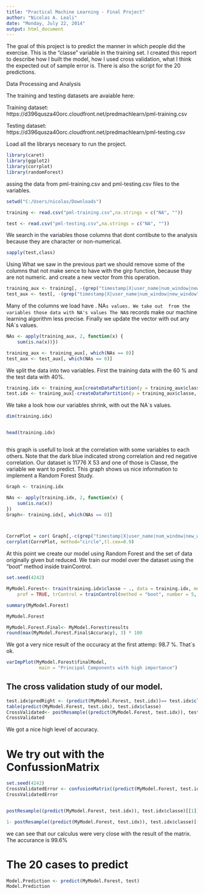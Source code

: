 ```yaml
---
title: "Practical Machine Learning - Final Project"
author: "Nicolas A. Leali"
date: "Monday, July 22, 2014"
output: html_document
---
```


The goal of this project is to predict the manner in which people did the exercise. This is the "classe" variable in the training set. I created this report to  describe how I built the model, how I used cross validation, what I think the expected out of sample error is. There is also the script for the 20 predictions.

Data Processing and Analysis

The training and testing datasets are avaiable here:

Training dataset:
https://d396qusza40orc.cloudfront.net/predmachlearn/pml-training.csv

Testing dataset:
https://d396qusza40orc.cloudfront.net/predmachlearn/pml-testing.csv


 Load all the librarys necesary to run the project.

```r
library(caret)
library(ggplot2)
library(corrplot)
library(randomForest)
```

 assing the data from pml-training.csv and pml-testing.csv files to the variables.


```r
setwd("C:/Users/nicolas/Downloads")

training <- read.csv("pml-training.csv",na.strings = c("NA", ""))

test <- read.csv("pml-testing.csv",na.strings = c("NA", ""))
```

 We search in the variables those columns that dont contibute to the analysis 
 because they are character or non-numerical.

```r
sapply(test,class)
```


 Using What we saw in the previous part we should remove some of the columns that not make sence to have with the girp function, because thay are not numeric. and create a new vector from this operation.
 
```r
training_aux <- training[, -(grep("timestamp|X|user_name|num_window|new_window", names(training)))]
test_aux <- test[, -(grep("timestamp|X|user_name|num_window|new_window", names(test)))]
```
 
 
Many of the columns we load have . NA`s values. We take out  from the variables those data with NA's values
The NA`s records make our machine learning algorithm less precise. Finally we update the vector with out any NA`s values.
```r
NAs <- apply(training_aux, 2, function(x) {
    sum(is.na(x))})

training_aux <- training_aux[, which(NAs == 0)]
test_aux <- test_aux[, which(NAs == 0)]
```


 We split the data into two variables. First the training data with the 60 % and the test data with 40%. 

```r
training.idx <- training_aux[createDataPartition(y = training_aux$classe, p = 0.6, list = FALSE), ]  
test.idx <- training_aux[-createDataPartition(y = training_aux$classe, p = 0.6, list = FALSE), ]  

```


We take a look how our variables shrink, with out the NA`s values.

```r


dim(training.idx)


head(training.idx)



```

 this graph is usefull to look at the correlation with some variables to each others. Note that the dark blue indicated strong correlation and red negative correlation. Our dataset is 11776 X 53 and one of those is Classe, the variable we want to predict.
 This graph shows us nice information to implement a Random Forest Study.

```r

Graph <- training.idx

NAs <- apply(training.idx, 2, function(x) {
    sum(is.na(x))
})
Graph<- training.idx[, which(NAs == 0)]



CorrePlot = cor( Graph[,-c(grep("timestamp|X|user_name|num_window|new_window",names(Graph)), length(Graph))])
corrplot(CorrePlot, method="circle",tl.cex=0.9)

```

At this point we create our model using Random Forest and the set of data originally given but reduced.
We train our model over the dataset using the "boot" method inside trainControl.

```r
set.seed(4242)

MyModel.Forest<- train(training.idx$classe ~ ., data = training.idx, method = "rf", 
    prof = TRUE, trControl = trainControl(method = "boot", number = 5, allowParallel = TRUE))

summary(MyModel.Forest)

MyModel.Forest

MyModel.Forest.Final<- MyModel.Forest$results
round(max(MyModel.Forest.Final$Accuracy), 3) * 100
```

We got a very nice result of the occuracy at the first attemp: 98.7 %. That`s ok.

```r
varImpPlot(MyModel.Forest$finalModel, 
            main = "Principal Components with high importance")
```

## The cross validation study of our model.

```r
test.idx$predRight <- (predict(MyModel.Forest, test.idx))== test.idx$classe
table(predict(MyModel.Forest, test.idx), test.idx$classe)
CrossValidated<- postResample((predict(MyModel.Forest, test.idx)), test.idx$classe)
CrossValidated

```

We got a nice high level of accuracy.

# We try out with the ConfussionMatrix
```r
set.seed(4242)
CrossValidatedError <- confusionMatrix((predict(MyModel.Forest, test.idx)), test.idx$classe)
CrossValidatedError


postResample((predict(MyModel.Forest, test.idx)), test.idx$classe)[[1]]

1- postResample((predict(MyModel.Forest, test.idx)), test.idx$classe)[[1]]  

```

we can see that our calculus were very close with the result of the matrix. 
The accurance is 99.6%

# The 20 cases to predict


```r
Model.Prediction <- predict(MyModel.Forest, test)
Model.Prediction


```

